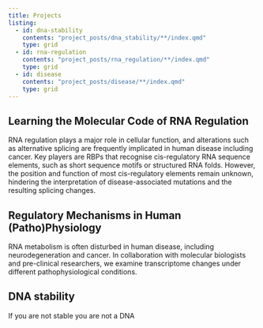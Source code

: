 ```yaml
---
title: Projects
listing: 
  - id: dna-stability
    contents: "project_posts/dna_stability/**/index.qmd"
    type: grid
  - id: rna-regulation
    contents: "project_posts/rna_regulation/**/index.qmd"
    type: grid
  - id: disease
    contents: "project_posts/disease/**/index.qmd"
    type: grid
---
```


## Learning the Molecular Code of RNA Regulation

RNA regulation plays a major role in cellular function, and alterations such as alternative splicing are frequently implicated in human disease including cancer. Key players are RBPs that recognise cis-regulatory RNA sequence elements, such as short sequence motifs or structured RNA folds. However, the position and function of most cis-regulatory elements remain unknown, hindering the interpretation of disease-associated mutations and the resulting splicing changes.

:::{#rna-regulation}
:::

## Regulatory Mechanisms in Human (Patho)Physiology

RNA metabolism is often disturbed in human disease, including neurodegeneration and cancer. In collaboration with molecular biologists and pre-clinical researchers, we examine transcriptome changes under different pathophysiological conditions.

:::{#disease}
:::


## DNA stability

If you are not stable you are not a DNA

:::{#dna-stability}
:::

